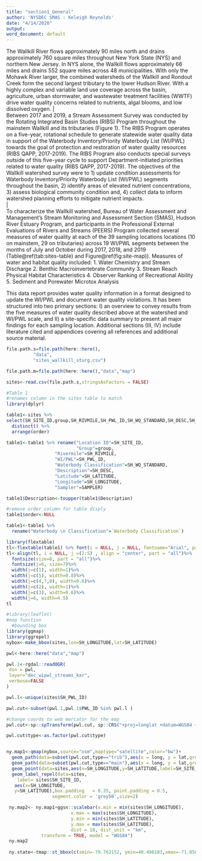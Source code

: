 ---
title: "section1_General"
author: 'NYSDEC SMAS : Keleigh Reynolds'
date: "4/14/2020"
output: 
word_document: default
---
The Wallkill River flows approximately 90 miles north and drains approximately 760 square miles throughout New York State (NYS) and northern New Jersey. In NYS alone, the Wallkill flows approximately 66 miles and drains 552 square miles across 48 municipalities. With only the Mohawk River larger, the combined watersheds of the Wallkill and Rondout Creek form the second largest tributary to the lower Hudson River. With a highly complex and variable land use coverage across the basin, agriculture, urban stormwater, and wastewater treatment facilities (WWTF) drive water quality concerns related to nutrients, algal blooms, and low dissolved oxygen. 
|  
Between 2017 and 2019, a Stream Assessment Survey was conducted by the Rotating Integrated Basin Studies (RIBS) Program throughout the mainstem Wallkill and its tributaries (Figure 1). The RIBS Program operates on a five-year, rotational schedule to generate statewide water quality data in support of the Waterbody Inventory/Priority Waterbody List (WI/PWL) towards the goal of protection and restoration of water quality resources (RIBS QAPP, 2017-2019). The RIBS Program also conducts special surveys outside of this five-year cycle to support Department-initiated priorities related to water quality (RIBS QAPP, 2017-2019). The objectives of the Wallkill watershed survey were to 1) update condition assessments for Waterbody Inventory/Priority Waterbody List (WI/PWL) segments throughout the basin, 2) identify areas of elevated nutrient concentrations, 3) assess biological community condition and, 4) collect data to inform watershed planning efforts to mitigate nutrient impacts.  
|  
To characterize the Wallkill watershed, Bureau of Water Assessment and Management’s Stream Monitoring and Assessment Section (SMAS), Hudson River Estuary Program, and participants in the Professional External Evaluations of Rivers and Streams (PEERS) Program collected several measures of water quality at each of the 39 sampling locations locations (10 on mainstem, 29 on tributaries) across 19 WI/PWL segments between the months of July and October during 2017, 2018, and 2019 (Table\@ref(tab:sites-table) and Figure\@ref(fig:site-map)). Measures of water and habitat quality included:
1. Water Chemistry and Stream Discharge 
2. Benthic Macroinvertebrate Community 
3. Stream Reach Physical Habitat Characteristics 
4. Observer Ranking of Recreational Ability
5. Sediment and Porewater Microtox Analysis

This data report provides water quality information in a format designed to update the WI/PWL and document water quality violations. It has been structured into two primary sections: I) an overview to convey results from the five measures of water quality described above at the watershed and WI/PWL scale, and II) a site-specific data summary to present all major findings for each sampling location. Additional sections (III, IV) include literature cited and appendices covering all references and additional source material.


```{r include=FALSE,message=FALSE,warning=FALSE}

file.path.s=file.path(here::here(),
          "data",
          "sites_wallkill_sturg.csv")

file.path.m=file.path(here::here(),"data","map")

sites<-read.csv(file.path.s,stringsAsFactors = FALSE)


```


```{r include=FALSE,message=FALSE,warning=FALSE}
#Table 1
#renames column in the sites table to match
library(dplyr)

table1<-sites %>% 
select(SH_SITE_ID,group,SH_RIVMILE,SH_PWL_ID,SH_WQ_STANDARD,SH_DESC,SH_LATITUDE,SH_LONGITUDE,order, SAMPLER) %>% 
  distinct() %>% 
  arrange(order)

table1<-table1 %>% rename("Location ID"=SH_SITE_ID,
                          "Group"=group,
                  "Rivermile"=SH_RIVMILE,
                  "WI/PWL"=SH_PWL_ID,
                  "Waterbody Classification"=SH_WQ_STANDARD,
                  "Description"=SH_DESC,
                  "Latitude"=SH_LATITUDE,
                  "Longitude"=SH_LONGITUDE,
                  "Sampler"=SAMPLER)

table1$Description<-toupper(table1$Description)

#remove order column for table disply
table1$order<-NULL

table1<-table1 %>% 
  rename("Waterbody \n Classification"=`Waterbody Classification`)


```

<!---BLOCK_LANDSCAPE_START--->

```{r tab.id="sites-table",  echo=FALSE, message=FALSE, warning=FALSE, tab.cap="Wallkill River (WALK) sampling locations. Locations are ordered from upstream to downstream according to river mile and mainstem confluence"}
library(flextable)
tl<-flextable(table1) %>% font(i = NULL, j = NULL, fontname="Arial", part = "all") %>% theme_zebra() %>% autofit()
tl<-align(tl, i = NULL, j =(2:5) , align = "center", part = "all")%>%
  fontsize(size=8, part = "all")%>%
  fontsize(j=6, size=7)%>%
  width(j=c(1), width=1)%>%
  width(j=c(5), width=0.8)%>%
  width(j=c(4,7,8), width=0.6)%>%
  width(j=c(2), width=1)%>%
  width(j=c(3), width=0.6)%>%
  width(j=6, width=4.5)
tl
```

<!---BLOCK_LANDSCAPE_STOP--->

```{r site-map, fig.cap="Map of Wallkill River (WALK) sampling locations. Site names reference the Location ID and River Mile presented in Table\@ref(tab:sites-table)", echo=FALSE, message=FALSE, warning=FALSE,fig.width=7,fig.height=8}

#library(leaflet)
#map function
  #bounding box
library(ggmap)
library(ggrepel)
nybox<-make_bbox(sites,lon=SH_LONGITUDE,lat=SH_LATITUDE)

pwl<-here::here("data","map")

pwl.1<-rgdal::readOGR(
 dsn = pwl,
 layer="dec_wipwl_streams_kar",
 verbose=FALSE
)

pwl.l<-unique(sites$SH_PWL_ID)

pwl.cut<-subset(pwl.1,pwl.1$PWL_ID %in% pwl.l )

#change coords to web mercator for the map
pwl.cut<-sp::spTransform(pwl.cut, sp::CRS("+proj=longlat +datum=WGS84 +no_defs"))

pwl.cut$type<-as.factor(pwl.cut$type)


ny.map1<-qmap(nybox,source="osm",maptype="satellite",color="bw")+
  geom_path(data=subset(pwl.cut,type=="trib"),aes(x = long, y = lat,group=group),color="steelblue1",alpha=0.5)+
  geom_path(data=subset(pwl.cut,type=="main"),aes(x = long, y = lat,group=group),color="slateblue3",size=0.9)+
  geom_point(data=sites,aes(x=SH_LONGITUDE,y=SH_LATITUDE,label=SH_SITE_ID,color=group,shape=SAMPLER),size=4)+ 
  geom_label_repel(data=sites,
    label= sites$SH_SITE_ID, 
   aes(x=SH_LONGITUDE,
   y=SH_LATITUDE),box.padding   = 0.35, point.padding = 0.5,
                 segment.color = 'grey50',size=2)

 ny.map2<- ny.map1+ggsn::scalebar(x.min = min(sites$SH_LONGITUDE),
                        x.max = max(sites$SH_LONGITUDE),
                        y.min = min(sites$SH_LATITUDE),
                        y.max = max(sites$SH_LATITUDE),
                        dist = 10, dist_unit = "km",
             transform = TRUE, model = "WGS84")
 ny.map2
 
 ny.state<-tmap::st_bbox(c(xmin=-79.762152,	ymin=40.496103,xmax=-71.85621,ymax=45.01585),crs=st_crs(ny.map.2))
 

```







